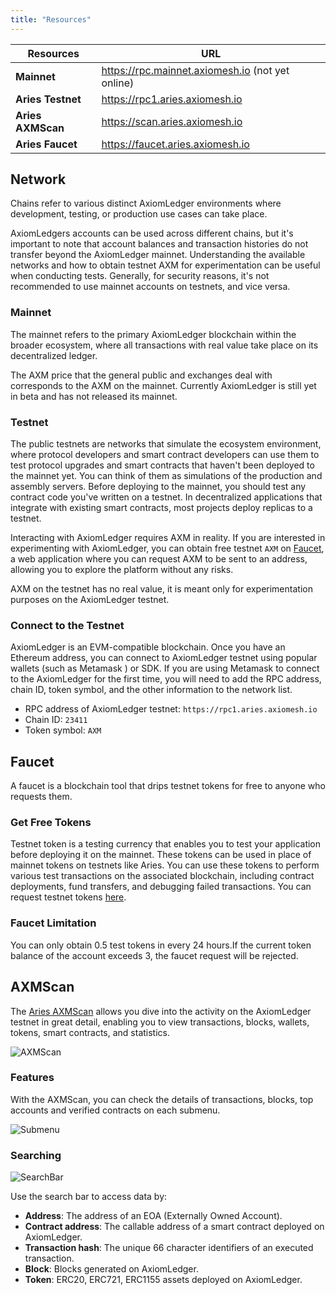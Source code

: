 ```yaml
---
title: "Resources"
---
```


| Resources | URL |
| -------- | ------------------------------------- |
| **Mainnet** | https://rpc.mainnet.axiomesh.io (not yet online)|
| **Aries Testnet** | https://rpc1.aries.axiomesh.io|
| **Aries AXMScan**| https://scan.aries.axiomesh.io |
| **Aries Faucet**   | https://faucet.aries.axiomesh.io |


## Network
Chains refer to various distinct AxiomLedger environments where development, testing, or production use cases can take place.

AxiomLedgers accounts can be used across different chains, but it's important to note that account balances and transaction histories do not transfer beyond the AxiomLedger mainnet. Understanding the available networks and how to obtain testnet AXM for experimentation can be useful when conducting tests. Generally, for security reasons, it's not recommended to use mainnet accounts on testnets, and vice versa.


### Mainnet
The mainnet refers to the primary AxiomLedger blockchain within the broader ecosystem, where all transactions with real value take place on its decentralized ledger.

The AXM price that the general public and exchanges deal with corresponds to the AXM on the mainnet. Currently AxiomLedger is still yet in beta and has not released its mainnet.

### Testnet
The public testnets are networks that simulate the ecosystem environment, where protocol developers and smart contract developers can use them to test protocol upgrades and smart contracts that haven't been deployed to the mainnet yet. You can think of them as simulations of the production and assembly servers.
Before deploying to the mainnet, you should test any contract code you've written on a testnet. In decentralized applications that integrate with existing smart contracts, most projects deploy replicas to a testnet.

Interacting with AxiomLedger requires AXM in reality. If you are interested in experimenting with AxiomLedger, you can obtain free testnet `AXM` on [Faucet](https://faucet.aries.axiomesh.io), a web application where you can request AXM to be sent to an address, allowing you to explore the platform without any risks. 

AXM on the testnet has no real value, it is meant only for experimentation purposes on the AxiomLedger testnet.

### Connect to the Testnet
AxiomLedger is an EVM-compatible blockchain. Once you have an Ethereum address, you can connect to AxiomLedger testnet using popular wallets (such as Metamask ) or SDK. 
If you are using Metamask to connect to the AxiomLedger for the first time, you will need to add the RPC address, chain ID, token symbol, and the other information to the network list. 
- RPC address of AxiomLedger testnet: `https://rpc1.aries.axiomesh.io`
- Chain ID: `23411`
- Token symbol: `AXM`

## Faucet
A faucet is a blockchain tool that drips testnet tokens for free to anyone who requests them.

### Get Free Tokens
Testnet token is a testing currency that enables you to test your application before deploying it on the mainnet.  These tokens can be used in place of mainnet tokens on testnets like Aries. You can use these tokens to perform various test transactions on the associated blockchain, including contract deployments, fund transfers, and debugging failed transactions. You can request testnet tokens [here](https://faucet.aries.axiomesh.io).

### Faucet Limitation
You can only obtain 0.5 test tokens in every 24 hours.If the current token balance of the account exceeds 3, the faucet request will be rejected.



## AXMScan
The [Aries AXMScan](https://scan.aries.axiomesh.io) allows you dive into the activity on the AxiomLedger testnet in great detail, enabling you to view transactions, blocks, wallets, tokens, smart contracts, and statistics. 


![AXMScan](/en/images/getting-started/AXMScan1.png)

### Features
With the AXMScan, you can check the details of transactions, blocks, top accounts and verified contracts on each submenu.

![Submenu](/en/images/getting-started/SubMenu1.png)

### Searching

![SearchBar](/en/images/getting-started/SearchBar1.png)

Use the search bar to access data by:
- **Address**: The address of an EOA (Externally Owned Account).
- **Contract address**: The callable address of a smart contract deployed on AxiomLedger.
- **Transaction hash**: The unique 66 character identifiers of an executed transaction.
- **Block**: Blocks generated on AxiomLedger.
- **Token**: ERC20, ERC721, ERC1155 assets deployed on AxiomLedger.
